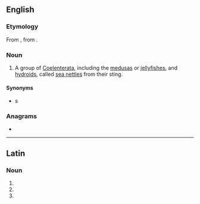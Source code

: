 {{also|Acalephae}}
==English==
{{wikipedia|Medusa (biology)}}
{{wikipedia|Coelenterata}}

===Etymology===
From {{der|en|la|acalēphē||nettle}}, from {{der|en|grc|ἀκαλήφη||stinging nettle}}.

===Noun===
{{en-plural noun}}

# A group of [[Coelenterata]], including the [[medusa]]s or [[jellyfish]]es, and [[hydroid]]s, called [[sea nettle]]s from their sting.

====Synonyms====
* {{l|en|sea nettle}}s

===Anagrams===
* {{anagrams|en|a=aaaceehlp|cephalæa}}

----

==Latin==

===Noun===
{{la-noun-form|acalēphae|g=f}}

# {{inflection of|la|acalēphē||dat|s}}
# {{inflection of|la|acalēphē||nom|p}}
# {{inflection of|la|acalēphē||voc|p}}